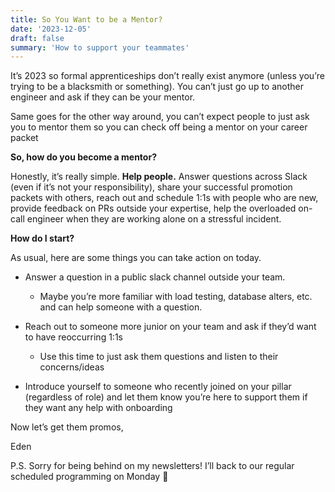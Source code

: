 ```yaml
---
title: So You Want to be a Mentor?
date: '2023-12-05'
draft: false
summary: 'How to support your teammates'
---
```


It’s 2023 so formal apprenticeships don’t really exist anymore (unless you’re trying to be a blacksmith or something). You can’t just go up to another engineer and ask if they can be your mentor.

Same goes for the other way around, you can’t expect people to just ask you to mentor them so you can check off being a mentor on your career packet

**So, how do you become a mentor?**

Honestly, it’s really simple. **Help people.** Answer questions across Slack (even if it’s not your responsibility), share your successful promotion packets with others, reach out and schedule 1:1s with people who are new, provide feedback on PRs outside your expertise, help the overloaded on-call engineer when they are working alone on a stressful incident.

**How do I start?**

As usual, here are some things you can take action on today.

- Answer a question in a public slack channel outside your team.

  - Maybe you’re more familiar with load testing, database alters, etc. and can help someone with a question.

- Reach out to someone more junior on your team and ask if they’d want to have reoccurring 1:1s

  - Use this time to just ask them questions and listen to their concerns/ideas

- Introduce yourself to someone who recently joined on your pillar (regardless of role) and let them know you’re here to support them if they want any help with onboarding

Now let’s get them promos,

Eden

P.S. Sorry for being behind on my newsletters! I’ll back to our regular scheduled programming on Monday 🫡

